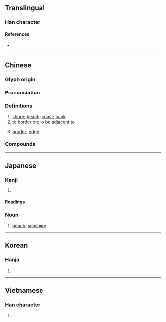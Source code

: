 {{also|浜|滨}}
{{character info}}
==Translingual==
{{Han simplified forms|濱|浜|滨}}

===Han character===
{{Han char|rn=85|rad=水|as=14|sn=17|four=33186|canj=EJMC|ids=⿰氵賓}}

====References====
* {{Han ref|kx=0657.200|dkj=18537|dj=1067.190|hdz=31773.070|uh=6FF1|ud=28657|bh=C0D8|bd=49368}}

----

==Chinese==
{{zh-forms|s=滨|alt=濵,𣴩,浜,𨽗}}

===Glyph origin===
{{Han etym}}
{{Han compound|水|賓|t1=water|ls=psc|c1=s|c2=p}}

===Pronunciation===
{{zh-pron
|m=bīn
|m-s=
|c=ban1
|c-t=
|g=
|h=pfs=pîn
|j=
|mb=
|md=
|mn=pin
|mn-t=bing1/biang1
|w=1pin
|x=
|mc=y
|oc=y
|cat=n,v
}}

===Definitions===
{{zh-hanzi}}

# [[shore]]; [[beach]]; [[coast]]; [[bank]]
# to [[border]] on; to be [[adjacent]] to
# {{lb|zh|literary}} [[border]]; [[edge]]

===Compounds===
{{zh-der|哈爾濱|問諸水濱|濱豇豆|濱海|江濱|濱海公路|橫濱|濱江|水濱|海濱|率土之濱|濱線|濱外|河濱|湖濱散記|長濱文化|西濱大橋|濱湖|豐濱|長濱|濱州}}

----

==Japanese==

===Kanji===
{{ja-kanji|grade=|rs=水14|shin=浜}}

# {{rfdef|ja|sort=水14}}

====Readings====
{{ja-readings
|goon=ひん
|kanon=ひん
|kun=はま-}}

===Noun===
{{ja-noun|はま|shin=浜}}

# [[beach]], [[seashore]]

----

==Korean==

===Hanja===
{{ko-hanja|물가|빈}}

# {{rfdef|ko|sort=水14}}

----

==Vietnamese==

===Han character===
{{vi-hantu|tân|rs=水14}}

# {{rfdef|vi|sort=水14}}